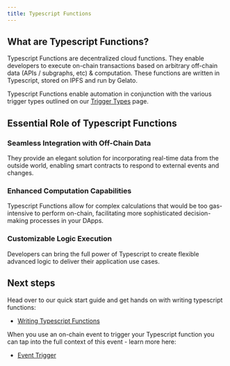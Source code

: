 ```yaml
---
title: Typescript Functions
---
```


## What are Typescript Functions?
Typescript Functions are decentralized cloud functions. They enable developers to execute on-chain transactions based on arbitrary off-chain data (APIs / subgraphs, etc) & computation. These functions are written in Typescript, stored on IPFS and run by Gelato. 

Typescript Functions enable automation in conjunction with the various trigger types outlined on our [Trigger Types](/Web3-Functions/Introduction/Trigger-types) page. 

## Essential Role of Typescript Functions

### Seamless Integration with Off-Chain Data
They provide an elegant solution for incorporating real-time data from the outside world, enabling smart contracts to respond to external events and changes.

### Enhanced Computation Capabilities
Typescript Functions allow for complex calculations that would be too gas-intensive to perform on-chain, facilitating more sophisticated decision-making processes in your DApps.

### Customizable Logic Execution
Developers can bring the full power of Typescript to create flexible advanced logic to deliver their application use cases.

## Next steps
Head over to our quick start guide and get hands on with writing typescript functions:

- [Writing Typescript Functions](/Web3-Functions/How-To-Guides/Write-Typescript-functions)

When you use an on-chain event to trigger your Typescript function you can tap into the full context of this event - learn more here:

- [Event Trigger](/Web3-Functions/How-To-Guides/Write-Typescript-functions/Event-Trigger)